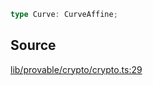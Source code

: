 ```ts
type Curve: CurveAffine;
```

## Source

[lib/provable/crypto/crypto.ts:29](https://github.com/o1-labs/o1js/blob/6ebbc23710f6de023fea6d83dc93c5a914c571f2/src/lib/provable/crypto/crypto.ts#L29)
